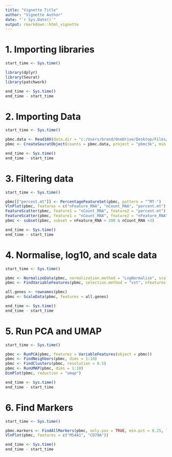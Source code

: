 ```yaml
---
title: "Vignette Title"
author: "Vignette Author"
date: "`r Sys.Date()`"
output: rmarkdown::html_vignette
---
```


# 1. Importing libraries 
```r
start_time <- Sys.time()

library(dplyr)
library(Seurat)
library(patchwork)

end_time <- Sys.time()
end_time - start_time
```

# 2. Importing Data
```r
start_time <- Sys.time()

pbmc.data <- Read10X(data.dir = "c:/Users/brand/OneDrive/Desktop/Files/SeuratvsScanpy/data/IVA2/")
pbmc <- CreateSeuratObject(counts = pbmc.data, project = "pbmc3k", min.cells = 3, min.features = 200)

end_time <- Sys.time()
end_time - start_time
```

# 3. Filtering data
```r
start_time <- Sys.time()

pbmc[["percent.mt"]] <- PercentageFeatureSet(pbmc, pattern = "^MT-")
VlnPlot(pbmc, features = c("nFeature_RNA", "nCount_RNA", "percent.mt"), ncol = 3)
FeatureScatter(pbmc, feature1 = "nCount_RNA", feature2 = "percent.mt")
FeatureScatter(pbmc, feature1 = "nCount_RNA", feature2 = "nFeature_RNA")
pbmc <- subset(pbmc, subset = nFeature_RNA > 200 & nCount_RNA >3)

end_time <- Sys.time()
end_time - start_time
```

# 4. Normalise, log10, and scale data 
```r
start_time <- Sys.time()

pbmc <- NormalizeData(pbmc, normalization.method = "LogNormalize", scale.factor = 10000)
pbmc <- FindVariableFeatures(pbmc, selection.method = "vst", nfeatures = 2000)

all.genes <- rownames(pbmc)
pbmc <- ScaleData(pbmc, features = all.genes)

end_time <- Sys.time()
end_time - start_time
```

# 5. Run PCA and UMAP 

```r
start_time <- Sys.time()

pbmc <- RunPCA(pbmc, features = VariableFeatures(object = pbmc))
pbmc <- FindNeighbors(pbmc, dims = 1:10)
pbmc <- FindClusters(pbmc, resolution = 0.5)
pbmc <- RunUMAP(pbmc, dims = 1:10)
DimPlot(pbmc, reduction = "umap")

end_time <- Sys.time()
end_time - start_time
```

# 6. Find Markers 
```r
start_time <- Sys.time()

pbmc.markers <- FindAllMarkers(pbmc, only.pos = TRUE, min.pct = 0.25, logfc.threshold = 0.25, test.use = "t")
VlnPlot(pbmc, features = c("MS4A1", "CD79A"))

end_time <- Sys.time()
end_time - start_time
```

